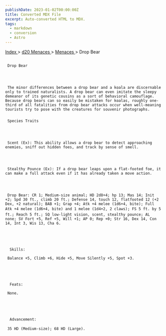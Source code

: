 ```yaml
---
publishDate: 2023-01-02T00:00:00Z
title: Converted MDX File
excerpt: Auto-converted HTML to MDX.
tags:
  - markdown
  - conversion
  - Astro
---
```


[
Index
](-index) >
[
d20 Menaces
](menaces-d20-index) >
[
Menaces
](menaces-d20-menaces-index) > Drop Bear

##

     Drop Bear




     The minor differences between a drop bear and a koala are discernable only to trained naturalists. A drop bear can even imitate the sleepy demeanor of its genetic cousins as a sort of behavioral camouflage. Because drop bears can so easily be mistaken for koalas, roughly one-third of all fatalities from drop bear attacks occur when well-meaning tourists try to pose with the creatures for souvenir photographs.

###

     Species Traits




     Scent (Ex): This ability allows a drop bear to detect approaching enemies, sniff out hidden foes, and track by sense of smell.




     Stealthy Pounce (Ex): If a drop bear leaps upon a flat-footed foe, it can make a full attack even if it has already taken a move action.




     Drop Bear: CR 1; Medium-size animal; HD 2d8+4; hp 13; Mas 14; Init +2; Spd 30 ft., climb 20 ft.; Defense 14, touch 12, flatfooted 12 (+2 Dex, +2 natural); BAB +1; Grap +4; Atk +4 melee (1d6+4, bite); Full Atk +4 melee (1d6+4, bite) and 1 melee (1d4+2, 2 claws); FS 5 ft. by 5 ft.; Reach 5 ft.; SQ low-light vision, scent, stealthy pounce; AL none; SV Fort +5, Ref +5, Will +1; AP 0; Rep +0; Str 16, Dex 14, Con 14, Int 3, Wis 13, Cha 6.





      Skills:

     Balance +5, Climb +6, Hide +5, Move Silently +5, Spot +3.





      Feats:

     None.





      Advancement:

     35 HD (Medium-size); 68 HD (Large).
